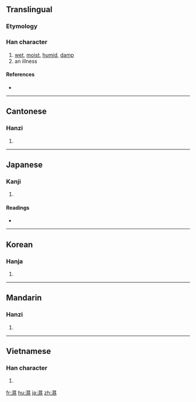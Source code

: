 {{also|湿}}
==Translingual==

===Etymology===
{{Han compound|水|㬎|t1=water|ls=psc}}

===Han character===
{{Han char|rn=85|rad=水|as=14|sn=17|four=3613<sub>3</sub>|canj=水日女火 (EAVF)}}

# [[wet]], [[moist]], [[humid]], [[damp]]
# an illness

====References====
* {{Han ref|kx=0655.220|dkj=18483|dj=1065.200|hdz=31769.080|uh=6FD5|ud=28629|bh=C0E3|bd=49379}}

----

==Cantonese==

===Hanzi===
{{yue-hanzi|jyut=|y=sap1|sim=湿}}

# {{defn|Cantonese}}

----

==Japanese==

===Kanji===
{{ja-kanji|grade=|rs=水14}}

# {{defn|Japanese}}

====Readings====
* {{ja-readings|on=[[しつ]] (shitsu), [[しゅう]] (shū)|kun=[[しめる]] (shimeru)}}

----

==Korean==

===Hanja===
{{ko-hanja|hangeul=습|eumhun=|rv=seup|mr=sŭp|y=sup}}

# {{defn|Korean}}

----

==Mandarin==

===Hanzi===
{{cmn-hanzi|sim=湿|pin=[[qì]] ([[qi4]]), [[shī]] ([[shi1]]), [[tà]] ([[ta4]]), [[xí]] ([[xi2]])|wg=ch'i<sup>4</sup>, shih<sup>1</sup>, t'a<sup>4</sup>, hsi<sup>2</sup>}}

# {{defn|Mandarin}}

----

==Vietnamese==

===Han character===
{{vi-hantu|thấp}}

# {{defn|Vietnamese}}

[[fr:濕]]
[[hu:濕]]
[[ja:濕]]
[[zh:濕]]